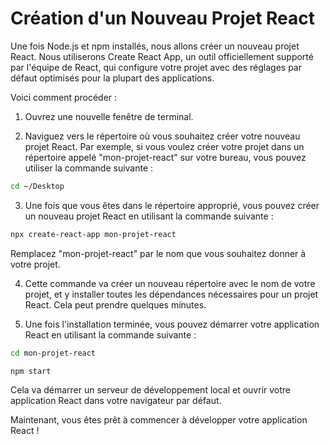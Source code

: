 # Création d'un Nouveau Projet React

Une fois Node.js et npm installés, nous allons créer un nouveau projet React. Nous utiliserons Create React App, un outil officiellement supporté par l'équipe de React, qui configure votre projet avec des réglages par défaut optimisés pour la plupart des applications.

Voici comment procéder :

1. Ouvrez une nouvelle fenêtre de terminal.

2. Naviguez vers le répertoire où vous souhaitez créer votre nouveau projet React. Par exemple, si vous voulez créer votre projet dans un répertoire appelé "mon-projet-react" sur votre bureau, vous pouvez utiliser la commande suivante :

```bash copy
cd ~/Desktop
```

3. Une fois que vous êtes dans le répertoire approprié, vous pouvez créer un nouveau projet React en utilisant la commande suivante :

```bash copy
npx create-react-app mon-projet-react
```

Remplacez "mon-projet-react" par le nom que vous souhaitez donner à votre projet.

4. Cette commande va créer un nouveau répertoire avec le nom de votre projet, et y installer toutes les dépendances nécessaires pour un projet React. Cela peut prendre quelques minutes.

5. Une fois l'installation terminée, vous pouvez démarrer votre application React en utilisant la commande suivante :

```bash copy
cd mon-projet-react
```
```bash npm2yarn copy
npm start
```

Cela va démarrer un serveur de développement local et ouvrir votre application React dans votre navigateur par défaut.

Maintenant, vous êtes prêt à commencer à développer votre application React !
